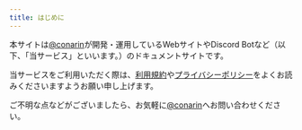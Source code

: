 ```yaml
---
title: はじめに
---
```


本サイトは<Mention>[@conarin](https://redirect.conarin.com/discord)</Mention>が開発・運用しているWebサイトやDiscord Botなど（以下、「当サービス」といいます。）のドキュメントサイトです。

当サービスをご利用いただく際は、[利用規約](./tos.mdx)や[プライバシーポリシー](./privacy.mdx)をよくお読みくださいますようお願い申し上げます。

ご不明な点などがございましたら、お気軽に<Mention>[@conarin](https://redirect.conarin.com/discord)</Mention>へお問い合わせください。